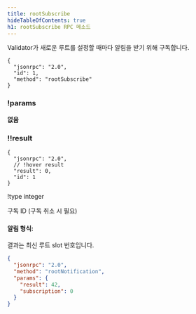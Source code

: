 ```yaml
---
title: rootSubscribe
hideTableOfContents: true
h1: rootSubscribe RPC 메소드
---
```


Validator가 새로운 루트를 설정할 때마다 알림을 받기 위해 구독합니다.

<APIMethod>

```jsonc !!request
{
  "jsonrpc": "2.0",
  "id": 1,
  "method": "rootSubscribe"
}
```

### !params

**없음**

### !!result

```jsonc !response
{
  "jsonrpc": "2.0",
  // !hover result
  "result": 0,
  "id": 1
}
```

!type integer

구독 ID (구독 취소 시 필요)

</APIMethod>

#### 알림 형식:

결과는 최신 루트 slot 번호입니다.

```json
{
  "jsonrpc": "2.0",
  "method": "rootNotification",
  "params": {
    "result": 42,
    "subscription": 0
  }
}
```
